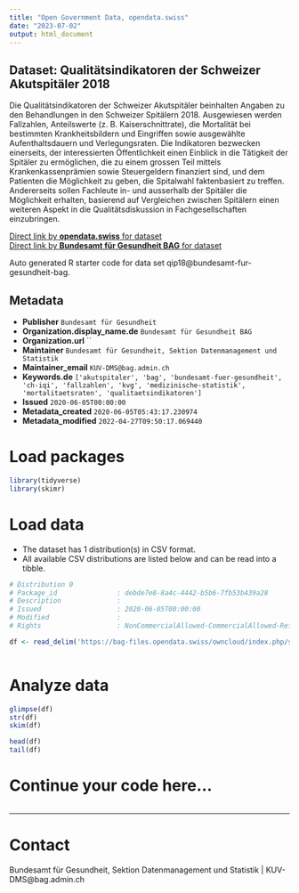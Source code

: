 ```yaml
---
title: "Open Government Data, opendata.swiss"
date: "2023-07-02"
output: html_document
---
```


## Dataset: Qualitätsindikatoren der Schweizer Akutspitäler 2018

Die Qualitätsindikatoren der Schweizer Akutspitäler beinhalten Angaben zu den Behandlungen in den Schweizer Spitälern 2018. Ausgewiesen werden Fallzahlen, Anteilswerte (z. B. Kaiserschnittrate), die Mortalität bei bestimmten Krankheitsbildern und Eingriffen sowie ausgewählte Aufenthaltsdauern und Verlegungsraten.
Die Indikatoren bezwecken einerseits, der interessierten Öffentlichkeit einen Einblick in die Tätigkeit der Spitäler zu ermöglichen, die zu einem grossen Teil mittels Krankenkassenprämien sowie Steuergeldern finanziert sind, und dem Patienten die Möglichkeit zu geben, die Spitalwahl faktenbasiert zu treffen. Andererseits sollen Fachleute in- und ausserhalb der Spitäler die Möglichkeit erhalten, basierend auf Vergleichen zwischen Spitälern einen weiteren Aspekt in die Qualitätsdiskussion in Fachgesellschaften einzubringen.

[Direct link by **opendata.swiss** for dataset](https://opendata.swiss/de/dataset/quality-indicators-of-the-swiss-acute-care-hospitals-2018)<br>
[Direct link by **Bundesamt für Gesundheit BAG** for dataset](http://www.bag.admin.ch/qiss)

Auto generated R starter code for data set qip18@bundesamt-fur-gesundheit-bag.

## Metadata

- **Publisher** `Bundesamt für Gesundheit`
- **Organization.display_name.de** `Bundesamt für Gesundheit BAG`
- **Organization.url** ``
- **Maintainer** `Bundesamt für Gesundheit, Sektion Datenmanagement und Statistik`
- **Maintainer_email** `KUV-DMS@bag.admin.ch`
- **Keywords.de** `['akutspitaler', 'bag', 'bundesamt-fuer-gesundheit', 'ch-iqi', 'fallzahlen', 'kvg', 'medizinische-statistik', 'mortalitaetsraten', 'qualitaetsindikatoren']`
- **Issued** `2020-06-05T00:00:00`
- **Metadata_created** `2020-06-05T05:43:17.230974`
- **Metadata_modified** `2022-04-27T09:50:17.069440`


# Load packages

```r

library(tidyverse)
library(skimr)

```

# Load data

-   The dataset has 1 distribution(s) in CSV format.
-   All available CSV distributions are listed below and can be read into a tibble.

```r

# Distribution 0
# Package_id               : debde7e8-8a4c-4442-b5b6-7fb53b439a28
# Description              : 
# Issued                   : 2020-06-05T00:00:00
# Modified                 : 
# Rights                   : NonCommercialAllowed-CommercialAllowed-ReferenceRequired

df <- read_delim('https://bag-files.opendata.swiss/owncloud/index.php/s/RzoooEB69gfeAwT')



```

# Analyze data

```r

glimpse(df)
str(df)
skim(df)

head(df)
tail(df)

```

# Continue your code here...

```r

```

------------------------------------------------------------------------

# Contact

Bundesamt für Gesundheit, Sektion Datenmanagement und Statistik | KUV-DMS@bag.admin.ch
